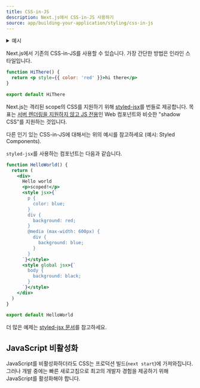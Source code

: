 ```yaml
---
title: CSS-in-JS
description: Next.js에서 CSS-in-JS 사용하기
source: app/building-your-application/styling/css-in-js
---
```


<details>
  <summary>예시</summary>
  
- [Styled JSX](https://github.com/vercel/next.js/tree/canary/examples/with-styled-jsx)
- [Styled Components](https://github.com/vercel/next.js/tree/canary/examples/with-styled-components)
- [Emotion](https://github.com/vercel/next.js/tree/canary/examples/with-emotion)
- [Linaria](https://github.com/vercel/next.js/tree/canary/examples/with-linaria)
- [Tailwind CSS + Emotion](https://github.com/vercel/next.js/tree/canary/examples/with-tailwindcss-emotion)
- [Styletron](https://github.com/vercel/next.js/tree/canary/examples/with-styletron)
- [Cxs](https://github.com/vercel/next.js/tree/canary/examples/with-cxs)
- [Aphrodite](https://github.com/vercel/next.js/tree/canary/examples/with-aphrodite)
- [Fela](https://github.com/vercel/next.js/tree/canary/examples/with-aphrodite)
- [Stitches](https://github.com/vercel/next.js/tree/canary/examples/with-stitches)
</details>

Next.js에서 기존의 CSS-in-JS를 사용할 수 있습니다. 가장 간단한 방법은 인라인 스타일입니다. 

```jsx
function HiThere() {
  return <p style={{ color: 'red' }}>hi there</p>
}
 
export default HiThere
```
Next.js는 격리된 scope의 CSS를 지원하기 위해 [styled-jsx](https://github.com/vercel/styled-jsx)를 번들로 제공합니다. 목표는 [서버 렌더링을 지원하지 않고 JS 전용](https://github.com/w3c/webcomponents/issues/71)인 Web 컴포넌트와 비슷한 "shadow CSS"를 지원하는 것입니다. 

다른 인기 있는 CSS-in-JS에 대해서는 위의 예시를 참고하세요
(예시: Styled Components).

`styled-jsx`를 사용하는 컴포넌트는 다음과 같습니다.

```jsx
function HelloWorld() {
  return (
    <div>
      Hello world
      <p>scoped!</p>
      <style jsx>{`
        p {
          color: blue;
        }
        div {
          background: red;
        }
        @media (max-width: 600px) {
          div {
            background: blue;
          }
        }
      `}</style>
      <style global jsx>{`
        body {
          background: black;
        }
      `}</style>
    </div>
  )
}
 
export default HelloWorld
```

더 많은 예제는 [styled-jsx 문서](https://github.com/vercel/styled-jsx)를 참고하세요.

JavaScript 비활성화
-------------
JavaScript를 비활성화하더라도 CSS는 프로덕션 빌드(`next start`)에 가져와집니다. 그러나 개발 중에는 빠른 새로고침으로 최고의 개발자 경험을 제공하기 위해 JavaScript를 활성화해야 합니다. 